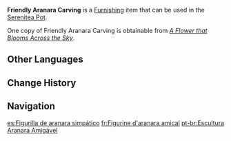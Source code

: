 {{Furnishing Infobox
|id             = 363349
|image          = Item Friendly Aranara Carving.png
|category       = Ornaments
|subcategory    = Memento
|quality        = 4
|adeptal_energy = 90
|load           = 85
|reduced_load   = 64
|description    = A carving purchased from [[Acara Crafts]] that happens to look like someone you know quite well. Her friendliness and kindliness really fit well on an [[Aranara]]'s form, lifting the spirits of those who look upon the figure with an inner warmth.<br>After their initial success, Acara Crafts has been making constant improvements to their art of creating Aranara Carvings, experimenting with various colors and design combinations &mdash; all part of some happy coincidence, perhaps.<br>To that friend of yours who came to [[Port Ormos]] on her trip, this carving encapsulates the precious memory of your journey together, and the fun you had while traveling across [[Sumeru]]. [[Paimon]] has thought this aloud at least once after you obtained this unique carving: "Maybe we'll really see this Aranara in our dreams if we place this carving by the bedside!"
|mention        = Paimon
|interaction    = 
|source1        = [[A Flower that Blooms Across the Sky]]
|limited        = 1
}}
'''Friendly Aranara Carving''' is a [[Furnishing]] item that can be used in the [[Serenitea Pot]].

One copy of Friendly Aranara Carving is obtainable from ''[[A Flower that Blooms Across the Sky]]''.

==Other Languages==
{{Other Languages
|en      = Friendly Aranara Carving
|zhs     = 亲切的兰那罗木刻
|zhs_rm  = Qīnqiè de Lánnǎluó Mùkè
|zht     = 親切的蘭那羅木刻
|zht_rm  = Qīnqiè de Lánnǎluó Mùkē
|zh_tl   = Friendly Aranara Woodcarving
|ja      = 親切なアランナラ木彫り
|ja_rm   = Shinsetsu-na Arannara Kibori
|ja_tl   = Friendly Aranara Woodcarving
|ko      = 친절한 아란나라 목각
|ko_rm   = 
|ko_tl   = 
|es      = Figurilla de aranara simpático
|es_tl   = Friendly Aranara Figurine
|fr      = Figurine d'aranara amical
|fr_tl   = Friendly Aranara Figurine
|ru      = Фигурка деревянной аранары
|ru_tl   = Wooden Aranara Figurine
|th      = ไม้แกะสลัก Aranara ที่ดูเป็นมิตร
|th_rm   = 
|th_tl   = 
|vi      = Tượng Gỗ Aranara Thân Thiết
|vi_tl   = 
|de      = Liebevolle Aranara-Holzfigur
|de_tl   = Loving Aranara Wooden Figure
|id      = Ukiran Kayu Aranara Buatan Tangan
|id_tl   = Handmade Aranara Wood Carving
|pt      = Escultura Aranara Amigável
|pt_tl   = 
|tr      = Sevimli Aranara Oyması
|tr_tl   = 
|it      = Scultura degli Aranara amichevole
|it_tl   = 
}}

==Change History==
{{Change History|3.7}}

==Navigation==
{{Furnishing Navbox|interior}}

[[es:Figurilla de aranara simpático]]
[[fr:Figurine d'aranara amical]]
[[pt-br:Escultura Aranara Amigável]]